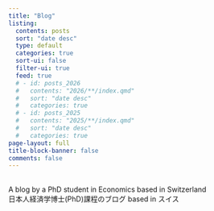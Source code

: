 ```yaml
---
title: "Blog"
listing:
  contents: posts
  sort: "date desc"
  type: default
  categories: true
  sort-ui: false
  filter-ui: true
  feed: true
  # - id: posts_2026
  #   contents: "2026/**/index.qmd"
  #   sort: "date desc"
  #   categories: true
  # - id: posts_2025
  #   contents: "2025/**/index.qmd"
  #   sort: "date desc"
  #   categories: true
page-layout: full
title-block-banner: false
comments: false
---
```


\
A blog by a PhD student in Economics based in Switzerland <br> 
日本人経済学博士(PhD)課程のブログ based in スイス
